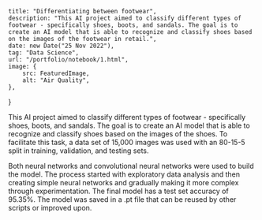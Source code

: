     title: "Differentiating between footwear",
    description: "This AI project aimed to classify different types of footwear - specifically shoes, boots, and sandals. The goal is to create an AI model that is able to recognize and classify shoes based on the images of the footwear in retail.",
    date: new Date("25 Nov 2022"),
    tag: "Data Science",
    url: "/portfolio/notebook/1.html",
    image: {
        src: FeaturedImage,
        alt: "Air Quality",
    },
}

This AI project aimed to classify different types of footwear - specifically shoes, boots, and sandals. The goal is to create an AI model that is able to recognize and classify shoes based on the images of the shoes. To facilitate this task, a data set of 15,000 images was used with an 80-15-5 split in training, validation, and testing sets.

Both neural networks and convolutional neural networks were used to build the model. The process started with exploratory data analysis and then creating simple neural networks and gradually making it more complex through experimentation. The final model has a test set accuracy of 95.35%. The model was saved in a .pt file that can be reused by other scripts or improved upon.

